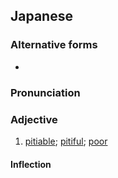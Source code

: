 ==Japanese==
{{ja-kanjitab}}

===Alternative forms===
* {{l/ja|可哀相}}

===Pronunciation===
{{ja-pron|かわいそう}}

===Adjective===
{{ja-adj|かわいそう|infl=na}}

# [[pitiable]]; [[pitiful]]; [[poor]]

====Inflection====
{{ja-na|かわいそう}}